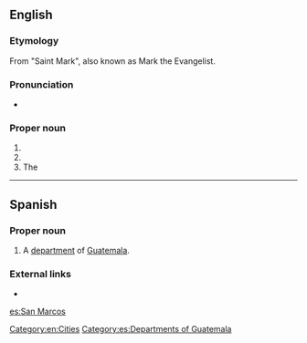 ==English==
{{wikipedia}}

===Etymology===
From {{etyl|es|en}} "Saint Mark", also known as Mark the Evangelist.

===Pronunciation===
* {{a|US}} {{IPA|/sæn ˈmɑrkəs/}}

===Proper noun===
{{en-proper noun|head=[[San]] [[Marcos]]}}

# {{w|San Marcos, California}}
# {{w|San Marcos, Texas}}
# The {{w|San Marcos River}}

[[Category:en:Cities]]

----

==Spanish==

===Proper noun===
{{es-proper noun|m}}

# A [[department]] of [[Guatemala]].

===External links===
* {{pedialite|lang=es|San Marcos (Guatemala)}}

[[Category:es:Departments of Guatemala]]

[[es:San Marcos]]